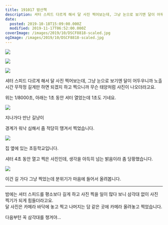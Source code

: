 ```yaml
---
title: 191017 밤산책
description: 셔터 스피드 다르게 해서 달 사진 찍어보는데, 그냥 눈으로 보기엔 달이 어두우니까 노출 시간 무작정 길게만 하면 되겠지 하고 찍으니까 무슨 태양처럼 사진이 나오더라고요. 위는 1/8000초, 아래는 1초 동안 셔터 열었는데 1초도 기네요. 지나가다 만난 길냥이 경계가 워낙 심해서 줌 적당히 땡겨서 찍었습니다. 집 옆에 있는 초등학교입니다. 셔터 4초 동안 열고 찍은 사진인데, 생각을 아득히
date:
  posted: 2019-10-18T15:09:00.000Z
  modified: 2019-11-17T06:52:00.000Z
coverImage: /images/2019/10/DSCF8818-scaled.jpg
ogImage: /images/2019/10/DSCF8818-scaled.jpg
---
```


![](/images/2019/10/DSCF8800.jpg)

![](/images/2019/10/DSCF8773.jpg)

![](/images/2019/10/DSCF8806.jpg)

셔터 스피드 다르게 해서 달 사진 찍어보는데, 그냥 눈으로 보기엔 달이 어두우니까 노출 시간 무작정 길게만 하면 되겠지 하고 찍으니까 무슨 태양처럼 사진이 나오더라고요.

위는 1/8000초, 아래는 1초 동안 셔터 열었는데 1초도 기네요.

![](/images/2019/10/DSCF8789.jpg)

지나가다 만난 길냥이

경계가 워낙 심해서 줌 적당히 땡겨서 찍었습니다.

![](/images/2019/10/DSCF8812.jpg)

집 옆에 있는 초등학교입니다.

셔터 4초 동안 열고 찍은 사진인데, 생각을 아득히 넘는 밝음이라 좀 당황했습니다.

![](/images/2019/10/DSCF8818.jpg)

이건 길 가다 그냥 찍었는데 분위기가 마음에 들어서 올려봅니다.

---

밤에는 셔터 스피드를 평소보다 길게 하고 사진 찍을 일이 많다 보니 삼각대 없이 사진 찍기가 되게 힘들더라고요.  
달 사진은 카메라 바닥에 놓고 찍고 나머지는 담 같은 곳에 카메라 올려놓고 찍었습니다.

다음부턴 꼭 삼각대를 챙겨야…